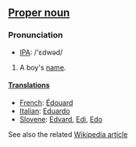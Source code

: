 ==[[Proper noun]]==

===Pronunciation===
*[[IPA]]: /'ɛdwəd/

#A boy's [[name]].

====[[Translation]]s====

*[[French]]: [[Édouard]]
*[[Italian]]: [[Eduardo]]
*[[Slovene]]: [[Edvard]], [[Edi]], [[Edo]]

See also the related [[http://www.wikipedia.org/wiki/Edward Wikipedia Article|Wikipedia article]]